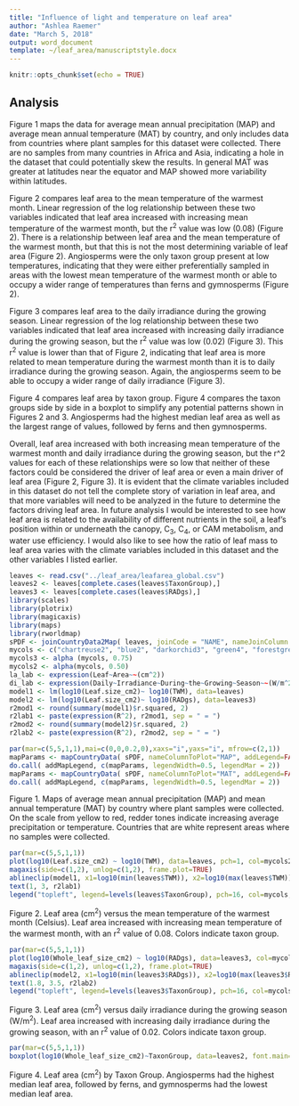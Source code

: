```yaml
---
title: "Influence of light and temperature on leaf area"
author: "Ashlea Raemer"
date: "March 5, 2018"
output: word_document
template: ~/leaf_area/manuscriptstyle.docx
---
```


```r
knitr::opts_chunk$set(echo = TRUE)
```

## Analysis

Figure 1 maps the data for average mean annual precipitation (MAP) and average mean annual temperature (MAT) by country, and only includes data from countries where plant samples for this dataset were collected. There are no samples from many countries in Africa and Asia, indicating a hole in the dataset that could potentially skew the results. In general MAT was greater at latitudes near the equator and MAP showed more variability within latitudes. 

Figure 2 compares leaf area to the mean temperature of the warmest month. Linear regression of the log relationship between these two variables indicated that leaf area increased with increasing mean temperature of the warmest month, but the r^2^ value was low (0.08) (Figure 2). There is a relationship between leaf area and the mean temperature of the warmest month, but that this is not the most determining variable of leaf area (Figure 2). Angiosperms were the only taxon group present at low temperatures, indicating that they were either preferentially sampled in areas with the lowest mean temperature of the warmest month or able to occupy a wider range of temperatures than ferns and gymnosperms (Figure 2).

Figure 3 compares leaf area to the daily irradiance during the growing season. Linear regression of the log relationship between these two variables indicated that leaf area increased with increasing daily irradiance during the growing season, but the r^2^ value was low (0.02) (Figure 3). This r^2^ value is lower than that of Figure 2, indicating that leaf area is more related to mean temperature during the warmest month than it is to daily irradiance during the growing season. Again, the angiosperms seem to be able to occupy a wider range of daily irradiance (Figure 3). 

Figure 4 compares leaf area by taxon group. Figure 4 compares the taxon groups side by side in a boxplot to simplify any potential patterns shown in Figures 2 and 3. Angiosperms had the highest median leaf area as well as the largest range of values, followed by ferns and then gymnosperms. 

Overall, leaf area increased with both increasing mean temperature of the warmest month and daily irradiance during the growing season, but the r^2 values for each of these relationships were so low that neither of these factors could be considered the driver of leaf area or even a main driver of leaf area (Figure 2, Figure 3). It is evident that the climate variables included in this dataset do not tell the complete story of variation in leaf area, and that more variables will need to be analyzed in the future to determine the factors driving leaf area. In future analysis I would be interested to see how leaf area is related to the availability of different nutrients in the soil, a leaf's position within or underneath the canopy, C~3~, C~4~, or CAM metabolism, and water use efficiency. I would also like to see how the ratio of leaf mass to leaf area varies with the climate variables included in this dataset and the other variables I listed earlier. 


```r
leaves <- read.csv("../leaf_area/leafarea_global.csv")
leaves2 <- leaves[complete.cases(leaves$TaxonGroup),]
leaves3 <- leaves[complete.cases(leaves$RADgs),]
library(scales)
library(plotrix)
library(magicaxis)
library(maps) 
library(rworldmap)
sPDF <- joinCountryData2Map( leaves, joinCode = "NAME", nameJoinColumn = "Country")
mycols <- c("chartreuse2", "blue2", "darkorchid3", "green4", "forestgreen", "blueviolet", "darkblue", "deepskyblue", "darkslategray")
mycols3 <- alpha (mycols, 0.75)
mycols2 <- alpha(mycols, 0.50)
la_lab <- expression(Leaf~Area~~(cm^2)) 
di_lab <- expression(Daily~Irradiance~During~the~Growing~Season~~(W/m^2))
model1 <- lm(log10(Leaf.size_cm2)~ log10(TWM), data=leaves)
model2 <- lm(log10(Leaf.size_cm2)~ log10(RADgs), data=leaves3)
r2mod1 <- round(summary(model1)$r.squared, 2)
r2lab1 <- paste(expression(R^2), r2mod1, sep = " = ")
r2mod2 <- round(summary(model2)$r.squared, 2)
r2lab2 <- paste(expression(R^2), r2mod2, sep = " = ")
```


```r
par(mar=c(5,5,1,1),mai=c(0,0,0.2,0),xaxs="i",yaxs="i", mfrow=c(2,1))                                             
mapParams <- mapCountryData( sPDF, nameColumnToPlot="MAP", addLegend=FALSE )
do.call( addMapLegend, c(mapParams, legendWidth=0.5, legendMar = 2))
mapParams <- mapCountryData( sPDF, nameColumnToPlot="MAT", addLegend=FALSE )
do.call( addMapLegend, c(mapParams, legendWidth=0.5, legendMar = 2))
```

Figure 1. Maps of average mean annual precipitation (MAP) and mean annual temperature (MAT) by country where plant samples were collected. On the scale from yellow to red, redder tones indicate increasing average precipitation or temperature. Countries that are white represent areas where no samples were collected. 

```r
par(mar=c(5,5,1,1))
plot(log10(Leaf.size_cm2) ~ log10(TWM), data=leaves, pch=1, col=mycols2[TaxonGroup], xlab="Mean temperature of the warmest month (Celsius)", ylab= la_lab, axes=FALSE)
magaxis(side=c(1,2), unlog=c(1,2), frame.plot=TRUE)
ablineclip(model1, x1=log10(min(leaves$TWM)), x2=log10(max(leaves$TWM)),lty=2, lwd=2)
text(1, 3, r2lab1)
legend("topleft", legend=levels(leaves$TaxonGroup), pch=16, col=mycols, bty='n',inset=0.01, ncol=1)

```

Figure 2. Leaf area (cm^2^) versus the mean temperature of the warmest month (Celsius). Leaf area increased with increasing mean temperature of the warmest month, with an r^2^ value of 0.08. Colors indicate taxon group.  

```r
par(mar=c(5,5,1,1))
plot(log10(Whole_leaf_size_cm2) ~ log10(RADgs), data=leaves3, col=mycols3[TaxonGroup], xlab=di_lab, ylab=la_lab, axes=FALSE)
magaxis(side=c(1,2), unlog=c(1,2), frame.plot=TRUE)
ablineclip(model2, x1=log10(min(leaves3$RADgs)), x2=log10(max(leaves3$RADgs)),lty=2, lwd=2)
text(1.8, 3.5, r2lab2)
legend("topleft", legend=levels(leaves3$TaxonGroup), pch=16, col=mycols, bty='n',inset=0.01, ncol=1)
```

Figure 3. Leaf area (cm^2^) versus daily irradiance during the growing season (W/m^2^). Leaf area increased with increasing daily irradiance during the growing season, with an r^2^ value of 0.02. Colors indicate taxon group. 

```r
par(mar=c(5,5,1,1))
boxplot(log10(Whole_leaf_size_cm2)~TaxonGroup, data=leaves2, font.main=3, cex.main=1.2, col=mycols, xlab="Taxon Group", ylab=la_lab, font.lab=3, notch=FALSE, range = 0)
```

Figure 4. Leaf area (cm^2^) by Taxon Group. Angiosperms had the highest median leaf area, followed by ferns, and gymnosperms had the lowest median leaf area. 